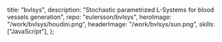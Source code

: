   title: "bvlsys",
  description: "Stochastic parametrized L-Systems for blood vessels generation",
  repo: "eulersson/bvlsys",
  heroImage: "/work/bvlsys/houdini.png",
  headerImage: "/work/bvlsys/sun.png",
  skills: ["JavaScript"],
};
